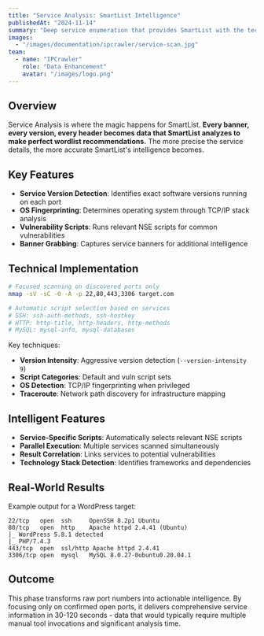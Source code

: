 ---
title: "Service Analysis: SmartList Intelligence"
publishedAt: "2024-11-14"
summary: "Deep service enumeration that provides SmartList with the technology details needed for precise wordlist recommendations."
images:
  - "/images/documentation/ipcrawler/service-scan.jpg"
team:
  - name: "IPCrawler"
    role: "Data Enhancement"
    avatar: "/images/logo.png"
---

## Overview

Service Analysis is where the magic happens for SmartList. **Every banner, every version, every header becomes data that SmartList analyzes to make perfect wordlist recommendations.** The more precise the service details, the more accurate SmartList's intelligence becomes.

## Key Features

- **Service Version Detection**: Identifies exact software versions running on each port
- **OS Fingerprinting**: Determines operating system through TCP/IP stack analysis
- **Vulnerability Scripts**: Runs relevant NSE scripts for common vulnerabilities
- **Banner Grabbing**: Captures service banners for additional intelligence

## Technical Implementation

```bash
# Focused scanning on discovered ports only
nmap -sV -sC -O -A -p 22,80,443,3306 target.com

# Automatic script selection based on services
# SSH: ssh-auth-methods, ssh-hostkey
# HTTP: http-title, http-headers, http-methods
# MySQL: mysql-info, mysql-databases
```

Key techniques:
- **Version Intensity**: Aggressive version detection (`--version-intensity 9`)
- **Script Categories**: Default and vuln script sets
- **OS Detection**: TCP/IP fingerprinting when privileged
- **Traceroute**: Network path discovery for infrastructure mapping

## Intelligent Features

- **Service-Specific Scripts**: Automatically selects relevant NSE scripts
- **Parallel Execution**: Multiple services scanned simultaneously
- **Result Correlation**: Links services to potential vulnerabilities
- **Technology Stack Detection**: Identifies frameworks and dependencies

## Real-World Results

Example output for a WordPress target:
```
22/tcp   open  ssh     OpenSSH 8.2p1 Ubuntu
80/tcp   open  http    Apache httpd 2.4.41 (Ubuntu)
|_ WordPress 5.8.1 detected
|_ PHP/7.4.3 
443/tcp  open  ssl/http Apache httpd 2.4.41
3306/tcp open  mysql   MySQL 8.0.27-0ubuntu0.20.04.1
```

## Outcome

This phase transforms raw port numbers into actionable intelligence. By focusing only on confirmed open ports, it delivers comprehensive service information in 30-120 seconds - data that would typically require multiple manual tool invocations and significant analysis time.